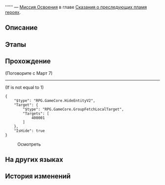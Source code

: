 {{Дополнить|Диалоги.}}
{{Миссия Инфобокс
|id              = 1040117
|Название        = 
|Изображение     = Миссия Освоения .png
|Тип             = Миссия Освоения
|События         = 
|Глава           = Сказания о преследующих пламя героях
|Условия         = Завершена [[Миссия Освоения]] ''[[О серебряная колесница, мчись на тёмные земли]]''
|Персонажи       = Март 7; Первопроходец
|СтартЛокация    = Спальный вагон
|Мир             = Звёздный экспресс
|Локации         = Спальный вагон
|Предыдущая      = О серебряная колесница, мчись на тёмные земли
|Следующая       = 
|Награды         = 
}}
'''''' — [[Миссия Освоения]] в главе [[Сказания о преследующих пламя героях]].

==Описание==
{{Описание|<!--официальное описание из Перекрёстка судеб-->}}

==Этапы==


==Прохождение==
{{Дополнить}}


;(Поговорите с Март 7)
----
<!--Unknown TalkSentence: 140112301-->
<!--Unknown TalkSentence: 140112302-->
<!--Unknown TalkSentence: 140112303-->
;(If {{F|undefined}} is not equal to 1)
<pre>{
	"$type": "RPG.GameCore.HideEntityV2",
	"Target": {
		"$type": "RPG.GameCore.GroupFetchLocalTarget",
		"Targets": [
			400001
		]
	},
	"IsHide": true
}</pre>

:{{Диалог|Изучение}} Осмотреть


{{Диалог Конец}}

==На других языках==
{{На других языках
|en   = 
|zhs  = 
|zht  = 
|ja   = 
|ko   = 
|es   = 
|fr   = 
|ru   = 
|th   = 
|vi   = 
|de   = 
|id   = 
|pt   = 
}}

==История изменений==
{{История изменений|3.0}}
